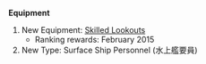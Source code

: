 '''Equipment'''
# New Equipment: [[Skilled Lookouts]]
#* Ranking rewards: February 2015
# New Type: {{SurfaceShipPersonnel}} Surface Ship Personnel (水上艦要員)<ac_metadata title="Mini Update: 17th February 2015" related_topics="Recent Updates"> </ac_metadata>